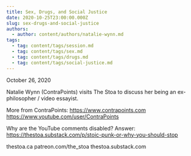 ```yaml
---
title: Sex, Drugs, and Social Justice
date: 2020-10-25T23:00:00.000Z
slug: sex-drugs-and-social-justice
authors:
  - author: content/authors/natalie-wynn.md
tags:
  - tag: content/tags/session.md
  - tag: content/tags/sex.md
  - tag: content/tags/drugs.md
  - tag: content/tags/social-justice.md
---
```


October 26, 2020

Natalie Wynn (ContraPoints) visits The Stoa to discuss her being an ex-philosopher / video essayist.

More from ContraPoints:
https://www.contrapoints.com
https://www.youtube.com/user/ContraPoints

Why are the YouTube comments disabled? Answer: https://thestoa.substack.com/p/stoic-punk-or-why-you-should-stop

thestoa.ca
patreon.com/the_stoa
thestoa.substack.com
